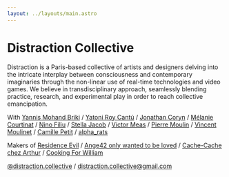```yaml
---
layout: ../layouts/main.astro
---
```


# Distraction Collective

Distraction is a Paris-based collective of artists and designers delving into the intricate interplay between consciousness and contemporary imaginaries through the non-linear use of real-time technologies and video games. We believe in transdisciplinary approach, seamlessly blending practice, research, and experimental play in order to reach collective emancipation.

With
[Yannis Mohand Briki](https://www.instagram.com/neohybris) /
[Yatoni Roy Cantú](https://www.instagram.com/yatoni) /
[Jonathan Coryn](https://www.instagram.com/corjn) /
[Mélanie Courtinat](https://www.instagram.com/melanie.courtinat) /
[Nino Filiu](https://www.instagram.com/nino.filiu) /
[Stella Jacob](https://www.instagram.com/stellaykv) /
[Victor Meas](https://www.instagram.com/gucciwarlock) /
[Pierre Moulin](https://www.instagram.com/pierre__moulin) /
[Vincent Moulinet](https://www.instagram.com/moulsssss) /
[Camille Petit](https://www.instagram.com/kamyukami) /
[alpha_rats](https://www.instagram.com/alpha_rats)

Makers of
[Residence Evil](https://residence-evil.itch.io/) /
[Ange42 only wanted to be loved](https://residence-evil.itch.io/ange42onlywantedtobeloved) /
[Cache-Cache chez Arthur](https://stellaykv.itch.io/cache-cache-chez-arthur) /
[Cooking For William](https://residence-evil.itch.io/cooking-for-william)

[@distraction.collective](https://www.instagram.com/distraction.collective) /
[distraction.collective@gmail.com](mailto:distraction.collective@gmail.com)
